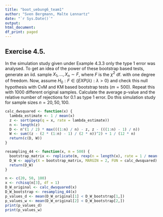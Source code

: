 ```yaml
---
title: "boot_uebung6_team1"
author: "Sven Bergmann, Malte Lennartz"
date: "`r Sys.Date()`"
output:
html_document:
df_print: paged
---
```


## Exercise 4.5.
In the simulation study given under Example 4.3.3 only the type 1 error
was analysed.
To get an idea of the power of these bootstrap based tests, generate an
iid. sample $X_1, \ldots, X_n \sim F$, where $F$ is the $\chi^2$ df. with one degree of freedom.
Now, assume $H_0 : F \in \{EXP(\lambda):\lambda>0\}$ and check this null hypothesis with CvM and KM based bootstrap tests $(m = 500)$.
Repeat this with 1000 different original samples.
Calculate the average p-value and the relative number of rejections for $0.1$ as type 1
error.
Do this simulation study for sample sizes $n = 20, 50, 100$.
```r
calc_dwsquared <- function(x) {
  lambda_estimate <- 1 / mean(x)
  z <- sort(pexp(q = x, rate = lambda_estimate))
  n <- length(z)
  D <- n^(1 / 2) * max(((1:n) / n) - z, z - (((1:n) - 1) / n))
  W <- sum((z - (2 * (1:n) - 1) / (2 * n))^2) + 1 / (12 * n)
  return(c(D, W))
}

resampling_44 <- function(x, m = 500) {
  bootstrap_matrix <- replicate(m, rexp(n = length(x), rate = 1 / mean(x)))
  D_W <- apply(X = bootstrap_matrix, MARGIN = 2, FUN = calc_dwsquared)
  return(D_W)
}
```
```r
n <- c(20, 50, 100)
x <- rchisq(n[3], df = 1)
D_W_original <- calc_dwsquared(x)
D_W_bootstrap <- resampling_44(x)
p_values_d <- mean(D_W_original[1] < D_W_bootstrap[1,])
p_values_w <- mean(D_W_original[2] < D_W_bootstrap[2,])
print(p_values_d)
print(p_values_w)
```
